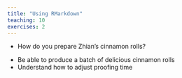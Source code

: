 ```yaml
---
title: "Using RMarkdown"
teaching: 10
exercises: 2
---
```


:::::::::::::::::::::::::::::::::::::: questions 

- How do you prepare Zhian's cinnamon rolls?

::::::::::::::::::::::::::::::::::::::::::::::::

::::::::::::::::::::::::::::::::::::: objectives

- Be able to produce a batch of delicious cinnamon rolls
- Understand how to adjust proofing time

::::::::::::::::::::::::::::::::::::::::::::::::

